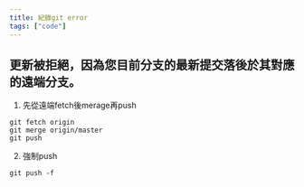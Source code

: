 ```yaml
---
title: 紀錄git error
tags: ["code"]
---
```


## 更新被拒絕，因為您目前分支的最新提交落後於其對應的遠端分支。

1. 先從遠端fetch後merage再push

```shell
git fetch origin
git merge origin/master
git push
```

2. 強制push

```shell
git push -f
```

